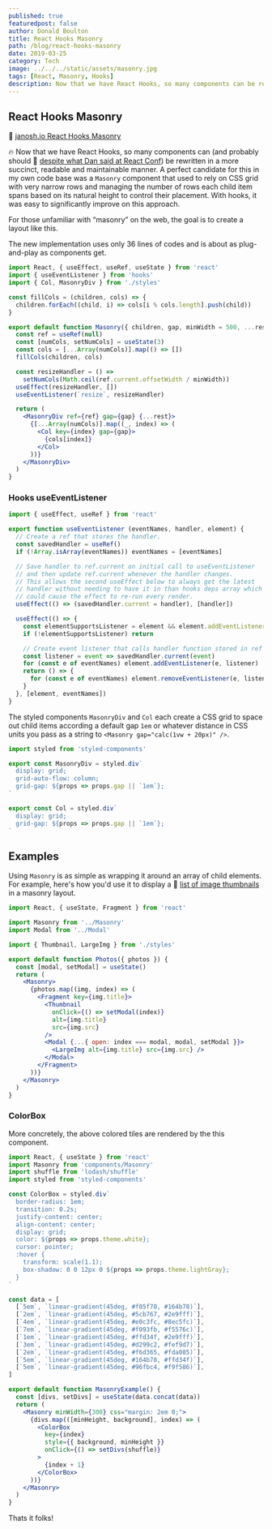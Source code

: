 ```yaml
---
published: true
featuredpost: false
author: Donald Boulton
title: React Hooks Masonry
path: /blog/react-hooks-masonry
date: 2019-03-25
category: Tech
image: ../../../static/assets/masonry.jpg
tags: [React, Masonry, Hooks]
description: Now that we have React Hooks, so many components can be rewritten in a more succinct, readable and maintainable manner.
---
```


## React Hooks Masonry

🔗 [janosh.io React Hooks Masonry](https://janosh.io/blog/react-hooks-masonry)

🔥 Now that we have React Hooks, so many components can (and probably should 🔗 [despite what Dan said at React Conf](https://youtu.be/dpw9EHDh2bM?t=3365)) be rewritten in a more succinct, readable and maintainable manner. A perfect candidate for this in my own code base was a `Masonry` component that used to rely on CSS grid with very narrow rows and managing the number of rows each child item spans based on its natural height to control their placement. With hooks, it was easy to significantly improve on this approach.

For those unfamiliar with “masonry” on the web, the goal is to create a layout like this.

The new implementation uses only 36 lines of codes and is about as plug-and-play as components get.

```jsx:title=src/components/masonry.jsx {21-27}
import React, { useEffect, useRef, useState } from 'react'
import { useEventListener } from 'hooks'
import { Col, MasonryDiv } from './styles'

const fillCols = (children, cols) => {
  children.forEach((child, i) => cols[i % cols.length].push(child))
}

export default function Masonry({ children, gap, minWidth = 500, ...rest }) {
  const ref = useRef(null)
  const [numCols, setNumCols] = useState(3)
  const cols = [...Array(numCols)].map(() => [])
  fillCols(children, cols)

  const resizeHandler = () =>
    setNumCols(Math.ceil(ref.current.offsetWidth / minWidth))
  useEffect(resizeHandler, [])
  useEventListener(`resize`, resizeHandler)

  return (
    <MasonryDiv ref={ref} gap={gap} {...rest}>
      {[...Array(numCols)].map((_, index) => (
        <Col key={index} gap={gap}>
          {cols[index]}
        </Col>
      ))}
    </MasonryDiv>
  )
}
```

### Hooks useEventListener

```jsx:title=src/hooks/useEventListener.jsx {15-26}
import { useEffect, useRef } from 'react'

export function useEventListener (eventNames, handler, element) {
  // Create a ref that stores the handler.
  const savedHandler = useRef()
  if (!Array.isArray(eventNames)) eventNames = [eventNames]

  // Save handler to ref.current on initial call to useEventListener
  // and then update ref.current whenever the handler changes.
  // This allows the second useEffect below to always get the latest
  // handler without needing to have it in than hooks deps array which
  // could cause the effect to re-run every render.
  useEffect(() => (savedHandler.current = handler), [handler])

  useEffect(() => {
    const elementSupportsListener = element && element.addEventListener
    if (!elementSupportsListener) return

    // Create event listener that calls handler function stored in ref
    const listener = event => savedHandler.current(event)
    for (const e of eventNames) element.addEventListener(e, listener)
    return () => {
      for (const e of eventNames) element.removeEventListener(e, listener)
    }
  }, [element, eventNames])
}

```

The styled components `MasonryDiv` and `Col` each create a CSS grid to space out child items according a default gap `1em` or whatever distance in CSS units you pass as a string to `<Masonry gap="calc(1vw + 20px)" />`.

```jsx:title=src/styled/styled.jsx {17-26,32,33,49-52}
import styled from 'styled-components'

export const MasonryDiv = styled.div`
  display: grid;
  grid-auto-flow: column;
  grid-gap: ${props => props.gap || `1em`};
`

export const Col = styled.div`
  display: grid;
  grid-gap: ${props => props.gap || `1em`};
`
```

## Examples

Using `Masonry` is as simple as wrapping it around an array of child elements. For example, here's how you'd use it to display a 🔗 [list of image thumbnails](https://janosh.io/nature) in a masonry layout.

```jsx:title=src/components/masonry.jsx {3,11,24}
import React, { useState, Fragment } from 'react'

import Masonry from '../Masonry'
import Modal from '../Modal'

import { Thumbnail, LargeImg } from './styles'

export default function Photos({ photos }) {
  const [modal, setModal] = useState()
  return (
    <Masonry>
      {photos.map((img, index) => (
        <Fragment key={img.title}>
          <Thumbnail
            onClick={() => setModal(index)}
            alt={img.title}
            src={img.src}
          />
          <Modal {...{ open: index === modal, modal, setModal }}>
            <LargeImg alt={img.title} src={img.src} />
          </Modal>
        </Fragment>
      ))}
    </Masonry>
  )
}
```

### ColorBox

More concretely, the above colored tiles are rendered by the this component.

```jsx:title=src/components/colorbox.jsx {20-30,32,33,49-52}
import React, { useState } from 'react'
import Masonry from 'components/Masonry'
import shuffle from 'lodash/shuffle'
import styled from 'styled-components'

const ColorBox = styled.div`
  border-radius: 1em;
  transition: 0.2s;
  justify-content: center;
  align-content: center;
  display: grid;
  color: ${props => props.theme.white};
  cursor: pointer;
  :hover {
    transform: scale(1.1);
    box-shadow: 0 0 12px 0 ${props => props.theme.lightGray};
  }
`

const data = [
  [`5em`, `linear-gradient(45deg, #f05f70, #164b78)`],
  [`2em`, `linear-gradient(45deg, #5cb767, #2e9fff)`],
  [`4em`, `linear-gradient(45deg, #e0c3fc, #8ec5fc)`],
  [`7em`, `linear-gradient(45deg, #f093fb, #f5576c)`],
  [`1em`, `linear-gradient(45deg, #ffd34f, #2e9fff)`],
  [`3em`, `linear-gradient(45deg, #d299c2, #fef9d7)`],
  [`2em`, `linear-gradient(45deg, #f6d365, #fda085)`],
  [`5em`, `linear-gradient(45deg, #164b78, #ffd34f)`],
  [`5em`, `linear-gradient(45deg, #96fbc4, #f9f586)`],
]

export default function MasonryExample() {
  const [divs, setDivs] = useState(data.concat(data))
  return (
    <Masonry minWidth={300} css="margin: 2em 0;">
      {divs.map(([minHeight, background], index) => (
        <ColorBox
          key={index}
          style={{ background, minHeight }}
          onClick={() => setDivs(shuffle)}
        >
          {index + 1}
        </ColorBox>
      ))}
    </Masonry>
  )
}
```

Thats it folks!
